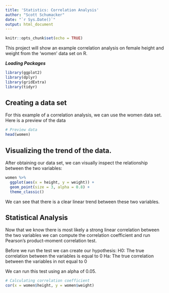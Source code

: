 ```yaml
---
title: 'Statistics: Correlation Analysis'
author: "Scott Schumacker"
date: "`r Sys.Date()`"
output: html_document
---
```


```r
knitr::opts_chunk$set(echo = TRUE)
```

This project will show an example correlation analysis on female height and weight from the 'women' data set on R.

***Loading Packages***
```r
library(ggplot2)
library(dplyr)
library(gridExtra)
library(tidyr)
```

## Creating a data set
For this example of a correlation analysis, we can use the women data set. Here is a preview of the data
```r
# Preview data
head(women)
```

## Visualizing the trend of the data.
After obtaining our data set, we can visually inspect the relationship between the two variables:
```r
women %>% 
  ggplot(aes(x = height, y = weight)) +
  geom_point(size = 3, alpha = 0.8) +
  theme_classic()
```

We can see that there is a clear linear trend between these two variables.

## Statistical Analysis
Now that we know there is most likely a strong linear correlation between the two variables we can compute the correlation coefficient and run Pearson's product-moment correlation test.

Before we run the test we can create our hypothesis:
H0: The true correlation between the variables is equal to 0
Ha: The true correlation between the variables in not equal to 0

We can run this test using an alpha of 0.05.
```r
# Calculating correlation coefficient
cor(x = women$height, y = women$weight)
```